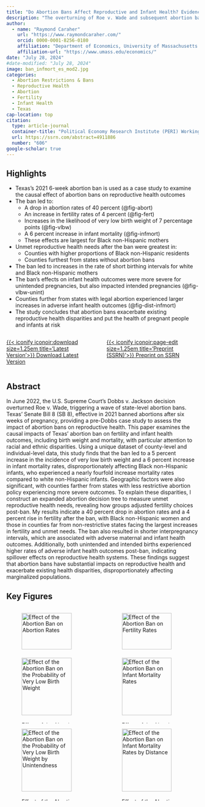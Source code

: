 ```yaml
---
title: "Do Abortion Bans Affect Reproductive and Infant Health? Evidence from Texas’s 2021 Ban and its Impact on Health Disparities"
description: "The overturning of Roe v. Wade and subsequent abortion bans may have a profound effect on reproductive health outcomes. Using Texas's 2021 six-week abortion ban as a case study, this paper finds significant decreases in abortion rates, increases in fertility, and increases in infant health, with the most severe impacts on Black non-Hispanic women and those living far from states with less restrictive abortion laws."
author: 
  - name: "Raymond Caraher"
    url: "https://www.raymondcaraher.com/"
    orcid: 0000-0001-8256-0180
    affiliation: "Department of Economics, University of Massachusetts Amherst"
    affiliation-url: "https://www.umass.edu/economics/"
date: "July 28, 2024"
#date-modified: "July 28, 2024"
image: ban_infmort_es_mod2.jpg
categories:
  - Abortion Restrictions & Bans
  - Reproductive Health
  - Abortion
  - Fertility
  - Infant Health
  - Texas
cap-location: top
citation:
  type: article-journal
  container-title: "Political Economy Research Institute (PERI) Working Paper"
  url: https://ssrn.com/abstract=4911886
  number: "606"
google-scholar: true
---
```


<!--Highlights----------------------------------------------------------------->

## Highlights

* Texas's 2021 6-week abortion ban is used as a case study to examine the causal effect of abortion bans on reproductive health outcomes
* The ban led to:
  + A drop in abortion rates of 40 percent (@fig-abort)
  + An increase in fertility rates of 4 percent (@fig-fert)
  + Increases in the likelihood of very low birth weight of 7 percentage points (@fig-vlbw)
  + A 6 percent increase in infant mortality (@fig-infmort)
  + These effects are largest for Black non-Hispanic mothers
* Unmet reproductive health needs after the ban were greatest in:
  + Counties with higher proportions of Black non-Hispanic residents
  + Counties furthest from states without abortion bans
* The ban led to increases in the rate of short birthing intervals for white and Black non-Hispanic mothers
* The ban's effects on infant health outcomes were more severe for unintended pregnancies, but also impacted intended pregnancies (@fig-vlbw-unint)
+ Counties further from states with legal abortion experienced larger increases in adverse infant health outcomes (@fig-dist-infmort)
* The study concludes that abortion bans exacerbate existing reproductive health disparities and put the health of pregnant people and infants at risk

<!--Links---------------------------------------------------------------------->

:::: {.columns}

<!-- ::: {.column width="33%"}

[{{< iconify iconoir:page-edit size=1.25em title='Preprint' title='Final Version'>}} Final Version](){.btn .btn-outline-primary .btn role="button" data-toggle="tooltip" title="Final Version"}

::: -->

::: {.column width="33%"}

[{{< iconify iconoir:download size=1.25em title='Latest Version'>}} Download Latest Version](JMP_RaymondCaraher.pdf){.btn .btn-outline-primary .btn role="button" data-toggle="tooltip" title="Latest Version"}

:::

::: {.column width="33%"}

[{{< iconify iconoir:page-edit size=1.25em title='Preprint (SSRN)'>}} Preprint on SSRN](https://ssrn.com/abstract=4911886){.btn .btn-outline-primary .btn role="button" data-toggle="tooltip" title="Preprint (SSRN)"}

:::

<!-- ::: {.column width="33%"}

[{{< iconify iconoir:database size=1.2em title='Data and Code' >}} Data and Code](){.btn .btn-outline-primary .btn role="button" data-toggle="tooltip" title="Data and Code"}

::: -->

::::

<!--Abstract------------------------------------------------------------------->

## Abstract

In June 2022, 
the U.S. Supreme Court’s Dobbs v. Jackson decision overturned Roe v. Wade,
triggering a wave of state-level abortion bans. 
Texas’ Senate Bill 8 (SB 8), effective in 2021
banned abortions after six weeks of pregnancy, 
providing a pre-Dobbs case study to assess the impact of abortion bans on reproductive health. 
This paper examines the causal impacts of Texas’ abortion ban on fertility and infant health outcomes, 
including birth weight and mortality, 
with particular attention to racial and ethnic disparities. 
Using a unique dataset of county-level and individual-level data, 
this study finds that the ban led to a 5 percent increase in the incidence of very low birth weight and a 6 percent increase in infant mortality rates,
disproportionately affecting Black non-Hispanic infants, 
who experienced a nearly fourfold increase mortality rates compared to white non-Hispanic infants.
Geographic factors were also significant, 
with counties farther from states with less restrictive abortion policy experiencing more severe outcomes. 
To explain these disparities, 
I construct an expanded abortion decision tree to measure unmet reproductive health needs, 
revealing how groups adjusted fertility choices post-ban. 
My results indicate a 40 percent drop in abortion rates and a 4 percent rise in fertility after the ban, 
with Black non-Hispanic women and those in counties far from non-restrictive states facing the largest increases in fertility and unmet needs. 
The ban also resulted in shorter interpregnancy intervals, 
which are associated with adverse maternal and infant health outcomes. 
Additionally, both unintended and intended births experienced higher rates of adverse infant health outcomes post-ban, 
indicating spillover effects on reproductive health systems.
These findings suggest that abortion bans have substantial impacts on reproductive health and exacerbate existing health disparities, disproportionately affecting marginalized populations.

<!--Figures-------------------------------------------------------------------->

## Key Figures

::::: {.column-page}

:::: {.columns}

::: {.column width="50%"}

![Effect of the Abortion Ban on Abortion Rates](ban_aborts_es_mod1.jpg){#fig-abort width=90%}

:::

::: {.column width="50%"}

![Effect of the Abortion Ban on Fertility Rates](ban_fert_es_mod1.jpg){#fig-fert width=90%}

:::

::::

:::::

::::: {.column-page}

:::: {.columns}

::: {.column width="50%"}

![Effect of the Abortion Ban on the Probability of Very Low Birth Weight](ban_vlbweight_es_mod1.jpg){#fig-vlbw width=90%}

:::

::: {.column width="50%"}

![Effect of the Abortion Ban on Infant Mortality Rates](ban_infmort_es_mod2.jpg){#fig-infmort width=90%}

:::

::::

:::::

::::: {.column-page}

:::: {.columns}

::: {.column width="50%"}

![Effect of the Abortion Ban on the Probability of Very Low Birth Weight by Unintendness](ban_vlbweight_es_intend_comb.jpg){#fig-vlbw-unint width=90%}

:::

::: {.column width="50%"}

![Effect of the Abortion Ban on Infant Mortality Rates by Distance](infmort_cont_dist_effect.jpg){#fig-dist-infmort width=90%}

:::

::::

:::::